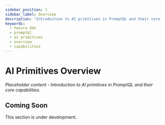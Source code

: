 ```yaml
---
sidebar_position: 1
sidebar_label: Overview
description: "Introduction to AI primitives in PromptQL and their core capabilities."
keywords:
  - hasura ddn
  - promptql
  - ai primitives
  - overview
  - capabilities
---
```


# AI Primitives Overview

_Placeholder content - Introduction to AI primitives in PromptQL and their core capabilities._

## Coming Soon

This section is under development.
